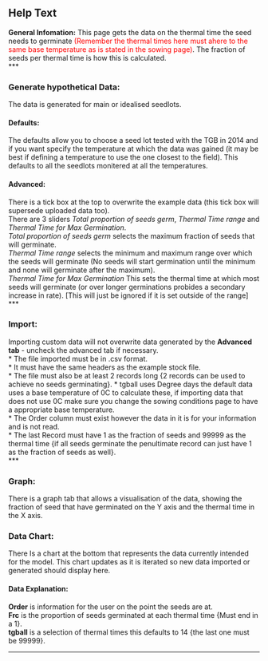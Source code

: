 ## Help Text

**General Infomation:**
This page gets the data on the thermal time the seed needs to germinate <span style="color:red">(Remember the thermal times here must ahere to the same base temperature as is stated in the sowing page)</span>. The fraction of seeds per thermal time is how this is calculated.   
***

### Generate hypothetical Data:
The data is generated for main or idealised seedlots.    

#### Defaults:
The defaults allow you to choose a seed lot tested with the TGB in 2014 and if you want specify the temperature at which the data was gained (it may be best if defining a temperature to use the one closest to the field). This defaults to all the seedlots monitered at all the temperatures.    

#### Advanced:
There is a tick box at the top to overwrite the example data (this tick box will supersede uploaded data too).   
There are 3 sliders *Total proportion of seeds germ*, *Thermal Time range* and *Thermal Time for Max Germination*.    
*Total proportion of seeds germ* selects the maximum fraction of seeds that will germinate.     
*Thermal Time range* selects the minimum and maximum range over which the seeds will germinate (No seeds will start germination until the minimum and none will germinate after the maximum).     
*Thermal Time for Max Germination* This sets the thermal time at which most seeds will germinate (or over longer germinations probides a secondary increase in rate). [This will just be ignored if it is set outside of the range]      
***

### Import:
Importing custom data will not overwrite data generated by the **Advanced tab** - uncheck the advanced tab if necessary.    
* The file imported must be in .csv format.  
* It must have the same headers as the example stock file.  
* The file must also be at least 2 records long {2 records can be used to achieve no seeds germinating}. 
* tgball uses Degree days the default data uses a base temperature of 0C to calculate these, if importing data that does not use 0C make sure you change the sowing conditions page to have a appropriate base temperature.     
* The Order column must exist however the data in it is for your information and is not read.     
* The last Record must have 1 as the fraction of seeds and 99999 as the thermal time {if all seeds germinate the penultimate record can just have 1 as the fraction of seeds as well}.    
***

### Graph:    
There is a graph tab that allows a visualisation of the data, showing the fraction of seed that have germinated on the Y axis and the thermal time in the X axis.    

### Data Chart:
There Is a chart at the bottom that represents the data currently intended for the model.  This chart updates as it is iterated so new data imported or generated should display here.    

#### Data Explanation:
**Order** is information for the user on the point the seeds are at.  
**Frc** is the proportion of seeds germinated at each thermal time {Must end in a 1}.  
**tgball** is a selection of thermal times this defaults to 14 {the last one must be 99999}.


***

